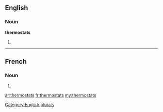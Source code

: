 ==English==

===Noun===
'''thermostats'''

# {{plural of|[[thermostat]]}}

[[Category:English plurals]]

----

==French==

===Noun===
{{infl|fr|plural}} {{m|p}}

# {{plural of|thermostat|lang=French}}

[[ar:thermostats]]
[[fr:thermostats]]
[[my:thermostats]]